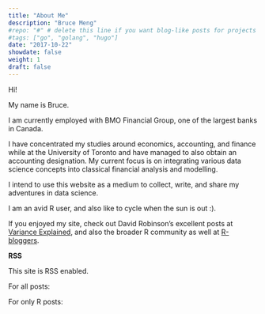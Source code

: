 ```yaml
---
title: "About Me"
description: "Bruce Meng"
#repo: "#" # delete this line if you want blog-like posts for projects
#tags: ["go", "golang", "hugo"]
date: "2017-10-22"
showdate: false
weight: 1
draft: false
---
```


Hi!

My name is Bruce.

I am currently employed with BMO Financial Group, one of the largest banks in Canada.

I have concentrated my studies around economics, accounting, and finance while at the University of Toronto and have managed to also obtain an accounting designation. My current focus is on integrating various data science concepts into classical financial analysis and modelling. 

I intend to use this website as a medium to collect, write, and share my adventures in data science.

I am an avid R user, and also like to cycle when the sun is out :).

If you enjoyed my site, check out David Robinson's excellent posts at [Variance Explained](http://varianceexplained.org/), and also the broader R community as well at [R-bloggers](https://www.r-bloggers.com/).

**RSS**

This site is RSS enabled.

For all posts:
[](https://www.brucemeng.ca/feed.xml)

For only R posts:
[](https://www.brucemeng.ca/tags/r/feed.xml)